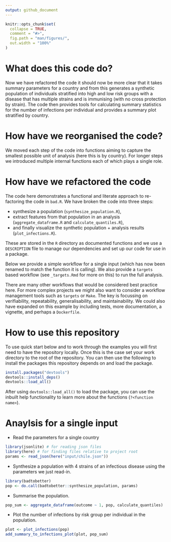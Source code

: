```yaml
---
output: github_document
---
```


<!-- README.md is generated from README.Rmd. Please edit that file -->

```r
knitr::opts_chunk$set(
  collapse = TRUE,
  comment = "#>",
  fig.path = "man/figures/",
  out.width = "100%"
)
```

# What does this code do?

Now we have refactored the code it should now be more clear that it takes summary parameters for a country and from this generates a synthetic population of individuals stratified into high and low risk groups with a disease that has multiple strains and is immunising (with no cross protection by strain). The code then provides tools for calculating summary statistics for the number of infections per individual and provides a summary plot stratified by country.

# How have we reorganised the code?

We moved each step of the code into functions aiming to capture the smallest possible unit of analysis (here this is by country). For longer steps we introduced multiple internal functions each of which plays a single role. 

# How have we refactored the code

The code here demonstrates a functional and literate approach to re-factoring the code in `bad.R`. We have broken the code into three steps:

 - synthesize a population (`synthesize_population.R`),
 - extract features from that population in an analysis (`aggregate_dataframe.R` and `calculate_quantiles.R`),
 - and finally visualize the synthetic population + analysis results (`plot_infections.R`).

These are stored in the `R` directory as documented functions and we use a `DESCRIPTION` file to manage our dependencies and set up our code for use in a package.

Below we provide a simple workflow for a single input (which has now been renamed to match the function it is calling). We also provide a `targets` based workflow (see `_targets.Rmd` for more on this) to run the full analysis.

There are many other workflows that would be considered best practice here. For more complex projects we might also want to consider a workflow management tools such as `targets` or `Make`. The key is focussing on verifiability, repeatability, generalisability, and maintainability. We could also have expanded on this example by including tests, more documentation, a vignette, and perhaps a `Dockerfile`.

# How to use this repository

To use quick start below and to work through the examples you will first need to have the repository locally. Once this is the case set your work directory to the root of the repository. You can then use the following to install the packages this repository depends on and load the package.

```r
install.packages("devtools")
devtools::install_deps()
devtools::load_all()
```

After using `devtools::load_all()` to load the package, you can use the inbuilt help functionality to learn more about the functions (`?<function name>`).

# Anaylsis for a single input

- Read the parameters for a single country

```r
library(jsonlite) # for reading json files
library(here) # for finding files relative to project root
params <- read_json(here("input/chile.json"))
```

- Synthesize a population with 4 strains of an infectious disease using the parameters we just read-in.

```r
library(badtobetter)
pop <- do.call(badtobetter::synthesize_population, params)
```

- Summarise the population.

```r
pop_sum <- aggregate_dataframe(outcome ~ 1, pop, calculate_quantiles)
```

- Plot the number of infections by risk group per individual in the population.

```r
plot <- plot_infections(pop)
add_summary_to_infections_plot(plot, pop_sum)
```
